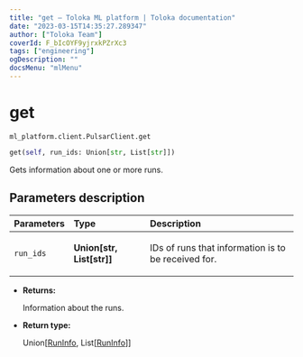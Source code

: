 ```yaml
---
title: "get — Toloka ML platform | Toloka documentation"
date: "2023-03-15T14:35:27.289347"
author: ["Toloka Team"]
coverId: F_bIcOYF9yjrxkPZrXc3
tags: ["engineering"]
ogDescription: ""
docsMenu: "mlMenu"
---
```


# get

`ml_platform.client.PulsarClient.get`

```python
get(self, run_ids: Union[str, List[str]])
```

Gets information about one or more runs.

## Parameters description

| Parameters | Type | Description |
| :----------| :----| :-----------|
`run_ids`|**Union\[str, List\[str\]\]**|<p>IDs of runs that information is to be received for.</p>

* **Returns:**

  Information about the runs.

* **Return type:**

  Union\[[RunInfo](/docs/toloka-ml/reference/ml_platform.core.RunInfo), List\[[RunInfo](/docs/toloka-ml/reference/ml_platform.core.RunInfo)\]\]
